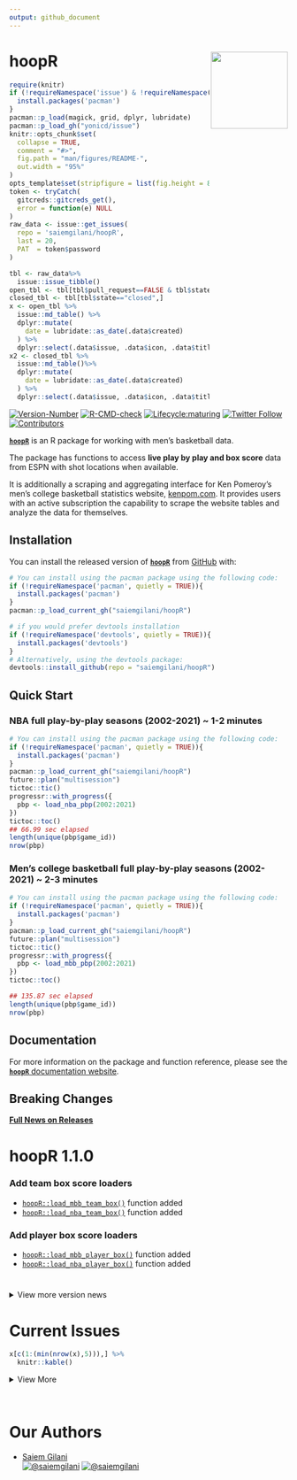 ```yaml
---
output: github_document
---
```


#

# hoopR <a href='http://saiemgilani.github.io/hoopR'><img src="man/figures/logo.png" align="right" height="139"/></a>
```r
require(knitr)
if (!requireNamespace('issue') & !requireNamespace('pacman')){
  install.packages('pacman')
}
pacman::p_load(magick, grid, dplyr, lubridate)
pacman::p_load_gh("yonicd/issue")
knitr::opts_chunk$set(
  collapse = TRUE,
  comment = "#>",
  fig.path = "man/figures/README-",
  out.width = "95%"
)
opts_template$set(stripfigure = list(fig.height = 8, out.width = "95%"))
token <- tryCatch(
  gitcreds::gitcreds_get(),
  error = function(e) NULL
)
raw_data <- issue::get_issues(
  repo = 'saiemgilani/hoopR',
  last = 20,
  PAT  = token$password
)

tbl <- raw_data%>%
  issue::issue_tibble()
open_tbl <- tbl[tbl$pull_request==FALSE & tbl$state=="open",]
closed_tbl <- tbl[tbl$state=="closed",]
x <- open_tbl %>%
  issue::md_table() %>% 
  dplyr::mutate(
    date = lubridate::as_date(.data$created)
  ) %>% 
  dplyr::select(.data$issue, .data$icon, .data$title, .data$labels, .data$opened_by, .data$date, .data$closed)
x2 <- closed_tbl %>% 
  issue::md_table()%>% 
  dplyr::mutate(
    date = lubridate::as_date(.data$created)
  ) %>% 
  dplyr::select(.data$issue, .data$icon, .data$title, .data$labels, .data$opened_by, .data$date, .data$closed)
```


<!-- badges: start -->

[![Version-Number](https://img.shields.io/github/r-package/v/saiemgilani/hoopR?label=hoopR&logo=R&style=for-the-badge)](https://github.com/saiemgilani/hoopR/)  [![R-CMD-check](https://img.shields.io/github/workflow/status/saiemgilani/hoopR/R-CMD-check?label=R-CMD-Check&logo=R&logoColor=blue&style=for-the-badge)](https://github.com/saiemgilani/hoopR/actions/workflows/R-CMD-check.yaml) [![Lifecycle:maturing](https://img.shields.io/badge/lifecycle-maturing-blue.svg?style=for-the-badge&logo=github)](https://github.com/saiemgilani/hoopR/) [![Twitter Follow](https://img.shields.io/twitter/follow/saiemgilani?color=blue&label=%40saiemgilani&logo=twitter&style=for-the-badge)](https://twitter.com/saiemgilani)  [![Contributors](https://img.shields.io/github/contributors/saiemgilani/hoopR?style=for-the-badge)](https://github.com/saiemgilani/hoopR/graphs/contributors)
<!-- badges: end -->

[**`hoopR`**](https://saiemgilani.github.io/hoopR/) is an R package for working with men's basketball data. 

The package has functions to access **live play by play and box score** data from ESPN with shot locations when available.

It is additionally a scraping and aggregating interface for Ken Pomeroy's men's college basketball statistics website, [kenpom.com](https://kenpom.com). It provides users with an active subscription the capability to scrape the website tables and analyze the data for themselves.

## Installation

You can install the released version of [**`hoopR`**](https://github.com/saiemgilani/hoopR/) from [GitHub](https://github.com/saiemgilani/hoopR) with:

``` r
# You can install using the pacman package using the following code:
if (!requireNamespace('pacman', quietly = TRUE)){
  install.packages('pacman')
}
pacman::p_load_current_gh("saiemgilani/hoopR")
```

``` r
# if you would prefer devtools installation
if (!requireNamespace('devtools', quietly = TRUE)){
  install.packages('devtools')
}
# Alternatively, using the devtools package:
devtools::install_github(repo = "saiemgilani/hoopR")
```

## Quick Start

### **NBA full play-by-play seasons (2002-2021) ~ 1-2 minutes**
```r
# You can install using the pacman package using the following code:
if (!requireNamespace('pacman', quietly = TRUE)){
  install.packages('pacman')
}
pacman::p_load_current_gh("saiemgilani/hoopR")
future::plan("multisession")
tictoc::tic()
progressr::with_progress({
  pbp <- load_nba_pbp(2002:2021)
})
tictoc::toc()
## 66.99 sec elapsed
length(unique(pbp$game_id))
nrow(pbp)
```


### **Men's college basketball full play-by-play seasons (2002-2021) ~ 2-3 minutes**
```r
# You can install using the pacman package using the following code:
if (!requireNamespace('pacman', quietly = TRUE)){
  install.packages('pacman')
}
pacman::p_load_current_gh("saiemgilani/hoopR")
future::plan("multisession")
tictoc::tic()
progressr::with_progress({
  pbp <- load_mbb_pbp(2002:2021)
})
tictoc::toc()

## 135.87 sec elapsed
length(unique(pbp$game_id))
nrow(pbp)
```

## **Documentation**

For more information on the package and function reference, please see the  [**`hoopR`** documentation website](https://saiemgilani.github.io/hoopR/).

## **Breaking Changes**

[**Full News on Releases**](https://saiemgilani.github.io/hoopR/news/index.html)

# **hoopR 1.1.0** 
### **Add team box score loaders**
- [```hoopR::load_mbb_team_box()```](https://saiemgilani.github.io/hoopR/reference/load_mbb_team_box.html) function added
- [```hoopR::load_nba_team_box()```](https://saiemgilani.github.io/hoopR/reference/load_nba_team_box.html) function added

### **Add player box score loaders**
- [```hoopR::load_mbb_player_box()```](https://saiemgilani.github.io/hoopR/reference/load_mbb_player_box.html) function added
- [```hoopR::load_nba_player_box()```](https://saiemgilani.github.io/hoopR/reference/load_nba_player_box.html) function added

#
<details>
<summary>View more version news</summary>

## **hoopR 1.0.5**
### **Standings functions**
- [```hoopR::espn_nba_standings()```](https://saiemgilani.github.io/hoopR/reference/espn_nba_standings.html)
- [```hoopR::espn_mbb_standings()```](https://saiemgilani.github.io/hoopR/reference/espn_mbb_standings.html)


## **hoopR 1.0.4**
### **Add retry**
- Adding [```httr::retry()```](https://httr.r-lib.org/reference/RETRY.html) to all function calls to more naturally navigate rejected/failed requests from the API.

## **hoopR 1.0.2-3** 
### **Quick fix for update db functions**

## **hoopR 1.0.1**
### **Dependency pruning**
This update is a non-user facing change to package dependencies to shrink the list of dependencies.

## **hoopR 1.0.0**
### **Package renamed to hoopR**
To reflect that the package is no longer just a men's college basketball and KenPom package, but also an NBA package. 

### **Clean names and team returns**
- All functions have now been given the [```janitor::clean_names()```](https://rdrr.io/cran/janitor/man/clean_names.html) treatment
- [```hoopR::espn_mbb_teams()```](https://saiemgilani.github.io/hoopR/reference/espn_mbb_teams.html) has updated the returns to be more identity information related only
- [```hoopR::espn_nba_teams()```](https://saiemgilani.github.io/hoopR/reference/espn_nba_teams.html) to be more identity information related only
- All tests were updated

### **Loading capabilities added to the package**
- [```hoopR::load_mbb_pbp()```](https://saiemgilani.github.io/hoopR/reference/load_mbb_pbp.html) and [```hoopR::update_mbb_db()```](https://saiemgilani.github.io/hoopR/reference/update_mbb_db.html) functions added
- [```hoopR::load_nba_pbp()```](https://saiemgilani.github.io/hoopR/reference/load_nba_pbp.html) and [```hoopR::update_nba_db()```](https://saiemgilani.github.io/hoopR/reference/update_nba_db.html) functions added 

### **hoopR 0.4**

- Added support for ESPN's NBA play-by-play endpoints with the addition of the following functions:
- ```hoopR::espn_nba_game_all()``` - a convenience wrapper function around the following three functions (returns the results as a list of three data frames)
- ```hoopR::espn_nba_team_box()```
- ```hoopR::espn_nba_player_box()```
- ```hoopR::espn_nba_pbp()```
- ```hoopR::espn_nba_teams()``` 
- ```hoopR::espn_nba_scoreboard()```

### **hoopR 0.3.0**

- ```R``` version 3.5.0 or greater dependency added
- ```purrr``` version 0.3.0 or greater dependency added
- ```rvest``` version 1.0.0 or greater dependency added
- ```progressr``` version 0.6.0 or greater dependency added
- ```usethis``` version 1.6.0 or greater dependency added
- ```xgboost``` version 1.1.0 or greater dependency added
- ```tidyr``` version 1.0.0 or greater dependency added
- ```stringr``` version 1.3.0 or greater dependency added
- ```tibble``` version 3.0.0 or greater dependency added
- ```furrr``` dependency added
- ```future``` dependency added

### **Test coverage**

* Added tests for all KP and ESPN functions

#### **Function Naming Convention Change**

* All functions sourced from [kenpom.com](https://www.kenpom.com/) will start with `kp_` as opposed to `get_` 

* Similarly, data and metrics sourced from ESPN will begin with `espn_` as opposed to `cbb_`. Moreover, all references to `cbb_` have been changed to `mbb_` as appropriate.

* Data sourced directly from the NCAA website will start the function with `ncaa_`

#### New in v0.2.0-3: Support for ESPN's men's college basketball game data and NCAA NET Rankings

See the following ~~four~~ eight functions:

- [```hoopR::espn_mbb_game_all()```](https://saiemgilani.github.io/hoopR/reference/espn_mbb_game_all.html)
- [```hoopR::espn_mbb_pbp()```](https://saiemgilani.github.io/hoopR/reference/espn_mbb_pbp.html)
- [```hoopR::espn_mbb_team_box()```](https://saiemgilani.github.io/hoopR/reference/espn_mbb_team_box.html)

- [```hoopR::espn_mbb_player_box()```](https://saiemgilani.github.io/hoopR/reference/espn_mbb_player_box.html)

- [```hoopR::espn_mbb_teams()```](https://saiemgilani.github.io/hoopR/reference/espn_mbb_teams.html) (bumps to v0.2.1)

- [```hoopR::espn_mbb_conferences()```](https://saiemgilani.github.io/hoopR/reference/espn_mbb_conferences.html) (bumps to v0.2.1)

- [```hoopR::espn_mbb_scoreboard()```](https://saiemgilani.github.io/hoopR/reference/espn_mbb_scoreboard.html) (bumps to v0.2.2)
- [```hoopR::ncaa_mbb_NET_rankings()```](https://saiemgilani.github.io/hoopR/reference/ncaa_mbb_NET_rankings.html) (bumps to v0.2.3)
- [```hoopR::espn_mbb_rankings()```](https://saiemgilani.github.io/hoopR/reference/espn_mbb_rankings.html) (bumps to v0.2.3)

</details>

# Current Issues

```r
x[c(1:(min(nrow(x),5))),] %>%
  knitr::kable()
```

<details><summary>View More</summary>

```r
x2[c(1:(min(nrow(closed_tbl),5))),] %>%
  knitr::kable()
```

</details>
<br>


# **Our Authors**

-   [Saiem Gilani](https://twitter.com/saiemgilani)       
<a href="https://twitter.com/saiemgilani" target="blank"><img src="https://img.shields.io/twitter/follow/saiemgilani?color=blue&label=%40saiemgilani&logo=twitter&style=for-the-badge" alt="@saiemgilani" /></a>
<a href="https://github.com/saiemgilani" target="blank"><img src="https://img.shields.io/github/followers/saiemgilani?color=eee&logo=Github&style=for-the-badge" alt="@saiemgilani" /></a>
